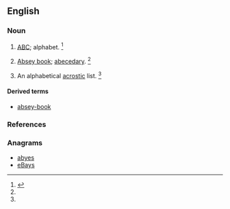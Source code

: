 ==English==

===Noun===
{{en-noun}}

# {{context|obsolete|lang=en}} [[ABC]]; alphabet. {{defdate|First attested around 1150 to 1350.}}<ref name=SOED>{{R:SOED5|page=9}}</ref>
# {{context|obsolete|lang=en}} [[absey book|Absey book]]; [[abecedary]]. {{defdate|First attested around 1150 to 1350.}}<ref name=SOED/>
# {{context|obsolete|lang=en}} An alphabetical [[acrostic]] list. {{defdate|First attested around 1150 to 1350.}}<ref name=SOED/>

====Derived terms====
* [[absey-book]]

===References===
<references/>

===Anagrams===
* [[abyes#English|abyes]]
* [[eBays#English|eBays]]